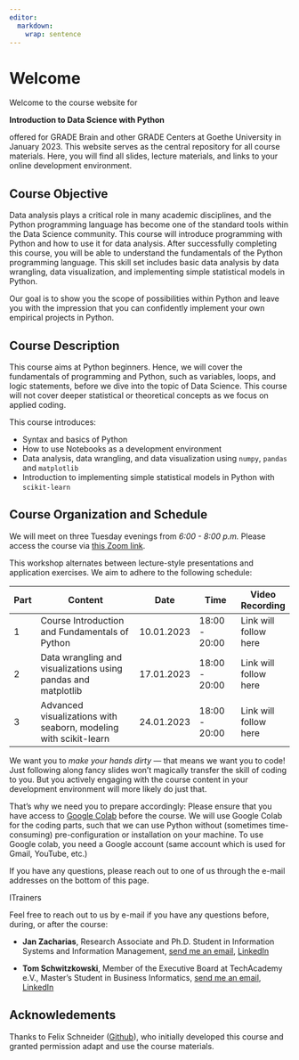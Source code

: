 ```yaml
---
editor: 
  markdown: 
    wrap: sentence
---
```


# Welcome {.unnumbered}

Welcome to the course website for

**Introduction to Data Science with Python**

offered for GRADE Brain and other GRADE Centers at Goethe University in January 2023.
This website serves as the central repository for all course materials.
Here, you will find all slides, lecture materials, and links to your online development environment.

## Course Objective

Data analysis plays a critical role in many academic disciplines, and the Python programming language has become one of the standard tools within the Data Science community.
This course will introduce programming with Python and how to use it for data analysis.
After successfully completing this course, you will be able to understand the fundamentals of the Python programming language.
This skill set includes basic data analysis by data wrangling, data visualization, and implementing simple statistical models in Python.

Our goal is to show you the scope of possibilities within Python and leave you with the impression that you can confidently implement your own empirical projects in Python.

## Course Description

This course aims at Python beginners.
Hence, we will cover the fundamentals of programming and Python, such as variables, loops, and logic statements, before we dive into the topic of Data Science.
This course will not cover deeper statistical or theoretical concepts as we focus on applied coding.

This course introduces:

-   Syntax and basics of Python
-   How to use Notebooks as a development environment
-   Data analysis, data wrangling, and data visualization using `numpy`, `pandas` and `matplotlib`
-   Introduction to implementing simple statistical models in Python with `scikit-learn`

## Course Organization and Schedule

We will meet on three Tuesday evenings from *6:00 - 8:00 p.m.* Please access the course via [this Zoom link](#).

This workshop alternates between lecture-style presentations and application exercises.
We aim to adhere to the following schedule:

| Part | Content                                                          | Date       | Time          | Video Recording       |
|-------|-------------------------------|-------------|-------------|-------------|
| 1    | Course Introduction and Fundamentals of Python                   | 10.01.2023 | 18:00 - 20:00 | Link will follow here |
| 2    | Data wrangling and visualizations using pandas and matplotlib    | 17.01.2023 | 18:00 - 20:00 | Link will follow here |
| 3    | Advanced visualizations with seaborn, modeling with scikit-learn | 24.01.2023 | 18:00 - 20:00 | Link will follow here |

We want you to *make your hands dirty* --- that means we want you to code!
Just following along fancy slides won't magically transfer the skill of coding to you.
But you actively engaging with the course content in your development environment will more likely do just that.

That's why we need you to prepare accordingly: Please ensure that you have access to [Google Colab](https://colab.research.google.com/) before the course.
We will use Google Colab for the coding parts, such that we can use Python without (sometimes time-consuming) pre-configuration or installation on your machine.
To use Google colab, you need a Google account (same account which is used for Gmail, YouTube, etc.)

If you have any questions, please reach out to one of us through the e-mail addresses on the bottom of this page.

ITrainers

<!-- Include a short biography for all teachers and include their email and personal websites -->

Feel free to reach out to us by e-mail if you have any questions before, during, or after the course:

-   **Jan Zacharias**, Research Associate and Ph.D.
    Student in Information Systems and Information Management, [send me an email](mailto:zacharias@wiwi.uni-frankfurt.de), [LinkedIn](https://www.linkedin.com/in/jan-zacharias-313322177)

-   **Tom Schwitzkowski**, Member of the Executive Board at TechAcademy e.V., Master's Student in Business Informatics, [send me an email](mailto:tom.schwitzkowski@tech-academy.io), [LinkedIn](https://www.linkedin.com/in/tom-schwitzkowski/)

<!-- ## License {.unnumbered} -->

<!-- <!-- Describe the course license here. More information on licenses: https://opensource.org/licenses -->

<!-- <a rel="license" href="https://creativecommons.org/licenses/by-sa/4.0/"><img src="https://licensebuttons.net/l/by-sa/4.0/88x31.png" alt="Creative Commons License" style="border-width:0"/></a><br />This online work is licensed under a <a rel="license" href="https://creativecommons.org/licenses/by-sa/4.0/">Creative Commons Attribution-ShareAlike 4.0 International</a>. -->

<!-- Visit [here](https://github.com/rstudio-education/datascience-box/blob/master/LICENSE.md) for more information about the license. -->

## Acknowledements {.unnumbered}

<!-- Include any acknowledgements for the course here, especially if you relied on some materials -->

Thanks to Felix Schneider ([Github](https://github.com/flxmschneider)), who initially developed this course and granted permission adapt and use the course materials.

